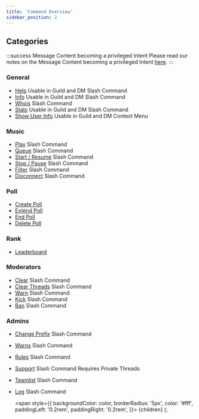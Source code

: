 ```yaml
---
title: 'Command Overview'
sidebar_position: 2
---
```


## Categories
:::success Message Content becoming a privileged Intent
Please read our notes on the Message Content becoming a privileged Intent [here](../main/important-notes#message-content-becoming-a-privileged-intent).
:::

### General
- [Help](general/help) <Label color="#43b581">Usable in Guild and DM</Label> <Label color="#43b581">Slash Command</Label>
- [Info](general/info) <Label color="#43b581">Usable in Guild and DM</Label> <Label color="#43b581">Slash Command</Label>
- [Whois](general/whois) <Label color="#43b581">Slash Command</Label>
- [Stats](general/stats) <Label color="#43b581">Usable in Guild and DM</Label> <Label color="#43b581">Slash Command</Label>
- [Show User Info](general/show-user-info) <Label color="#43b581">Usable in Guild and DM</Label> <Label color="#43b581">Context Menu</Label>

### Music
- [Play](music/play) <Label color="#43b581">Slash Command</Label>
- [Queue](music/queue) <Label color="#43b581">Slash Command</Label>
- [Start / Resume](music/start-resume) <Label color="#43b581">Slash Command</Label>
- [Stop / Pause](music/stop-pause) <Label color="#43b581">Slash Command</Label>
- [Filter](music/filter) <Label color="#43b581">Slash Command</Label>
- [Disconnect](music/disconnect) <Label color="#43b581">Slash Command</Label>

### Poll
- [Create Poll](poll/create-poll)
- [Extend Poll](poll/extend-poll)
- [End Poll](poll/end-poll)
- [Delete Poll](poll/delete-poll)

### Rank
- [Leaderboard](rank/leaderboard)

### Moderators
- [Clear](moderators/clear) <Label color="#43b581">Slash Command</Label>
- [Clear Threads](moderators/clear-threads) <Label color="#43b581">Slash Command</Label>
- [Warn](moderators/warn) <Label color="#43b581">Slash Command</Label>
- [Kick](moderators/kick) <Label color="#43b581">Slash Command</Label>
- [Ban](moderators/ban) <Label color="#43b581">Slash Command</Label>

### Admins
- [Change Prefix](admins/change-prefix) <Label color="#43b581">Slash Command</Label>
- [Warns](admins/warns) <Label color="#43b581">Slash Command</Label>
- [Rules](admins/rules) <Label color="#43b581">Slash Command</Label>
- [Support](admins/support) <Label color="#43b581">Slash Command</Label> <Label color="#5865F2">Requires Private Threads</Label>
- [Teamlist](admins/teamlist) <Label color="#43b581">Slash Command</Label>
- [Log](admins/log) <Label color="#43b581">Slash Command</Label>

  <span
    style={{
      backgroundColor: color,
      borderRadius: '5px',
      color: '#fff',
      paddingLeft: '0.2rem',
      paddingRight: '0.2rem',
    }}>
    {children}
  </span>
);
